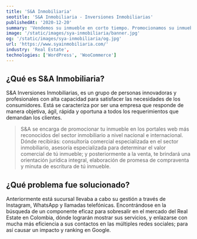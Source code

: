 ```yaml
---
title: 'S&A Inmobiliaria'
seotitle: 'S&A Inmobiliaria - Inversiones Inmobiliarias'
publishedAt: '2020-12-20'
summary: 'Vendemos su inmueble en corto tiempo. Promocionamos su inmueble en los portales web más reconocidos en el sector inmobiliario a nivel nacional e internacional.'
image: '/static/images/sya-inmobiliaria/banner.jpg'
og: '/static/images/sya-inmobiliaria/og.jpg'
url: 'https://www.syainmobiliaria.com/'
industry: 'Real Estate',
technologies: ['WordPress', 'WooCommerce']
---
```


## ¿Qué es S&A Inmobiliaria?

S&A Inversiones Inmobiliarias, es un grupo de personas innovadoras y profesionales con alta capacidad para satisfacer las necesidades de los consumidores. Está se caracteriza por ser una empresa que responde de manera objetiva, ágil, rápida y oportuna a todos los requerimientos que demandan los clientes.

> S&A se encarga de promocionar tu inmueble en los portales web más reconocidos del sector inmobiliario a nivel nacional e internacional. 
Dónde recibirás: consultoría comercial especializada en el sector inmobiliario, asesoría especializada para determinar el valor comercial de tú inmueble; y posteriormente a la venta, te brindará una orientación jurídica integral, elaboración de promesa de compraventa y minuta de escritura de tú inmueble.

## ¿Qué problema fue solucionado?

Anteriormente está sucursal llevaba a cabo su gestión a través de Instagram, WhatsApp y llamadas telefónicas. Encontrándose en la búsqueda de un componente eficaz para sobresalir en el mercado del Real Estate en Colombia, dónde lograrán mostrar sus servicios, y enlazarse con mucha más eficiencia a sus contactos en las múltiples redes sociales; para así causar un impacto y ranking en Google.